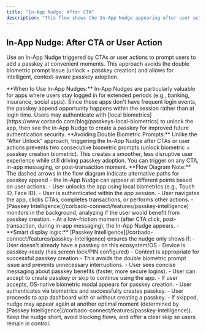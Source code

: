 ```yaml
---
title: "In-App Nudge: After CTA"
description: "This flow shows the In-App Nudge appearing after user actions or CTAs. This approach avoids double biometric prompts and allows flexible, context-aware passkey adoption."
---
```



## In-App Nudge: After CTA or User Action

Use an In-App Nudge triggered by CTAs or user actions to prompt users to add a passkey at convenient moments. This approach avoids the double biometric prompt issue (unlock + passkey creation) and allows for intelligent, context-aware passkey adoption.

<Info>
    **When to Use In-App Nudges:** In-App Nudges are particularly valuable for apps where users stay logged in for extended periods (e.g., banking, insurance, social apps). Since these apps don't have frequent login events, the passkey append opportunity happens within the session rather than at login time. Users may authenticate with [local biometrics](https://www.corbado.com/blog/passkeys-local-biometrics) to unlock the app, then see the In-App Nudge to create a passkey for improved future authentication security.
</Info>

<Tip>
    **Avoiding Double Biometric Prompts:** Unlike the "After Unlock" approach, triggering the In-App Nudge after CTAs or user actions prevents two consecutive biometric prompts (unlock biometric + passkey creation biometric). This creates a smoother, less disruptive user experience while still driving passkey adoption. You can trigger on any CTA, in-app messaging, or post-transaction moment.
</Tip>

<Tabs>
  <Tab title="iOS">
    <ToolingFrame imageURL="/images/authentication-flow/native-app/in-app-nudge-ios-native.png" caption="Native: iOS In-App Nudge to create a passkey" imageName="in-app-nudge-ios-native.png" >
    </ToolingFrame>
  </Tab>

  <Tab title="Android">
    <ToolingFrame 
        imageURL="/images/authentication-flow/native-app/in-app-nudge-android-native.png"
        caption="Native: Android In-App Nudge to create a passkey"
        imageName="in-app-nudge-android-native.png"
    />
  </Tab>
</Tabs>

<Info>
    **Flow Diagram Note:** The dashed arrows in the flow diagram indicate alternative paths for passkey append - the In-App Nudge can appear at different points based on user actions.
</Info>

<Steps>
    <Step title="App unlock via local biometric">
        - User unlocks the app using local biometrics (e.g., Touch ID, Face ID).
        - User is authenticated within the app session.
    </Step>
    <Step title="User interacts with app (CTAs, actions)">
        - User navigates the app, clicks CTAs, completes transactions, or performs other actions.
        - [Passkey Intelligence](/corbado-connect/features/passkey-intelligence) monitors in the background, analyzing if the user would benefit from passkey creation.
    </Step>
    <Step title="In-App Nudge appears at optimal moment">
        - At a low-friction moment (after CTA click, post-transaction, during in-app messaging), the In-App Nudge appears.
        - **Smart display logic:** [Passkey Intelligence](/corbado-connect/features/passkey-intelligence) ensures the nudge only shows if:
          - User doesn't already have a passkey on this ecosystem/OS
          - Device is passkey-ready (has screen lock/PIN configured)
          - Context is appropriate for successful passkey creation
        - This avoids the double biometric prompt issue and prevents unnecessary interruptions.
    </Step>
    <Step title="User engages with nudge">
        - User sees concise messaging about passkey benefits (faster, more secure logins).
        - User can accept to create passkey or skip to continue using the app.
    </Step>
    <Step title="Passkey creation (if accepted)">
        - If user accepts, OS-native biometric modal appears for passkey creation.
        - User authenticates via biometrics and successfully creates passkey.
    </Step>
    <Step title="Continue to app dashboard">
        - User proceeds to app dashboard with or without creating a passkey.
        - If skipped, nudge may appear again at another optimal moment (determined by [Passkey Intelligence](/corbado-connect/features/passkey-intelligence)).
    </Step>

</Steps>

<Tip>
    Keep the nudge short, avoid blocking flows, and offer a clear skip so users
    remain in control.
</Tip>
